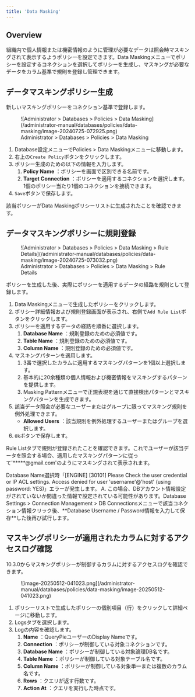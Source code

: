 ```yaml
---
title: 'Data Masking'
---
```



## Overview

組織内で個人情報または機密情報のように管理が必要なデータは照会時マスキングされて表示するようポリシーを設定できます。Data Maskingメニューでポリシーを設定するコネクションを選択してポリシーを生成し、マスキングが必要なデータをカラム基準で規則を登録し管理できます。


## データマスキングポリシー生成

新しいマスキングポリシーをコネクション基準で登録します。

<figure data-layout="center" data-align="center">
![Administrator &gt; Databases &gt; Policies &gt; Data Masking](/administrator-manual/databases/policies/data-masking/image-20240725-072925.png)
<figcaption>
Administrator &gt; Databases &gt; Policies &gt; Data Masking
</figcaption>
</figure>

1. Database設定メニューでPolicies > Data Maskingメニューに移動します。
2. 右上の`Create Policy`ボタンをクリックします。
3. ポリシー生成のための以下の情報を入力します。
    1.  **Policy Name**  ：ポリシーを画面で区別できる名前です。
    2.  **Target Connection**  ：ポリシーを適用するコネクションを選択します。1個のポリシー当たり1個のコネクションを接続できます。
4. `Save`ボタンで保存します。

該当ポリシーがData Maskingポリシーリストに生成されたことを確認できます。


## データマスキングポリシーに規則登録

<figure data-layout="center" data-align="center">
![Administrator &gt; Databases &gt; Policies &gt; Data Masking > Rule Details](/administrator-manual/databases/policies/data-masking/image-20240725-073032.png)
<figcaption>
Administrator &gt; Databases &gt; Policies &gt; Data Masking > Rule Details
</figcaption>
</figure>

ポリシーを生成した後、実際にポリシーを適用するデータの経路を規則として登録します。

1. Data Maskingメニューで生成したポリシーをクリックします。
2. ポリシー詳細情報および規則登録画面が表示され、右側で`Add Rule List`ボタンをクリックします。
3. ポリシーを適用するデータの経路を順番に選択します。
    1.  **Database Name**  ：規則登録のための必須値です。
    2.  **Table Name**  ：規則登録のための必須値です。
    3.  **Column Name**  ：規則登録のための必須値です。
4. マスキングパターンを適用します。
    1. 3番で選択したカラムに適用するマスキングパターンを1個以上選択します。
    2. 基本的に20余種類の個人情報および機密情報をマスキングするパターンを提供します。
    3. Masking Patternメニューで正規表現を通じて直接検出パターンとマスキングパターンを生成できます。
5. 該当データ照会が必要なユーザーまたはグループに限ってマスキング規則を例外処理できます。
    *  **Allowed Users**  ：該当規則を例外処理するユーザーまたはグループを選択します。
6. `Ok`ボタンで保存します。

Rule Listタブで規則が登録されたことを確認できます。これでユーザーが該当データを照会する場合、適用したマスキングパターンに従って'*****@gmail.com'のようにマスキングされて表示されます。


<Callout type="important">
Database Name選択時「[ENGINE] [30101] Please Check the user credential or IP ACL settings. Access denied for user 'username'@'host' (using password: YES)」エラーが発生します。
A. この場合、DBアカウント情報設定がされていないか間違った情報で設定されている可能性があります。Database Settings > Connection Management > DB Connectionsメニューで該当コネクション情報クリック後、**Database Username / Password情報を入力して保存**した後再び試行します。
</Callout>

## マスキングポリシーが適用されたカラムに対するアクセスログ確認

<Callout type="info">
10.3.0からマスキングポリシーが制御するカラムに対するアクセスログを確認できます。
</Callout>

<figure data-layout="center" data-align="center">
![image-20250512-041023.png](/administrator-manual/databases/policies/data-masking/image-20250512-041023.png)
</figure>

1. ポリシーリストで生成したポリシーの個別項目（行）をクリックして詳細ページに移動します。
2. Logsタブを選択します。
3. Logの内容を確認します。
    1.  **Name** ：QueryPieユーザーのDisplay Nameです。
    2.  **Connection**  ：ポリシーが制御している対象コネクションです。
    3.  **Database Name** ：ポリシーが制御している対象論理DB名です。
    4.  **Table Name**  ：ポリシーが制御している対象テーブル名です。
    5.  **Column Name**  ：ポリシーが制御している対象単一または複数のカラム名です。
    6.  **Rows**  ：クエリが返す行数です。
    7.  **Action At**  ：クエリを実行した時点です。